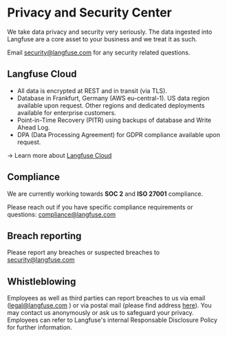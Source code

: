 # Privacy and Security Center

We take data privacy and security very seriously. The data ingested into Langfuse are a core asset to your business and we treat it as such.

Email security@langfuse.com for any security related questions.

## Langfuse Cloud

- All data is encrypted at REST and in transit (via TLS).
- Database in Frankfurt, Germany (AWS eu-central-1). US data region available upon request. Other regions and dedicated deployments available for enterprise customers.
- Point-in-Time Recovery (PITR) using backups of database and Write Ahead Log.
- DPA (Data Processing Agreement) for GDPR compliance available upon request.

→ Learn more about [Langfuse Cloud](/docs/deployment/cloud)

## Compliance

We are currently working towards **SOC 2** and **ISO 27001** compliance.

Please reach out if you have specific compliance requirements or questions: compliance@langfuse.com

## Breach reporting

Please report any breaches or suspected breaches to security@langfuse.com 

## Whistleblowing

Employees as well as third parties can report breaches to us via email (legal@langfuse.com ) or via postal mail (please find address [here](/imprint)). You may contact us anonymously or ask us to safeguard your privacy. Employees can refer to Langfuse's internal Responsable Disclosure Policy for further information.

